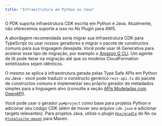 ```yaml
---
title: "Infraestrutura em Python ou Java"
---
```





O PDK suporta infraestrutura CDK escrita em Python e Java. Atualmente, não oferecemos suporte a isso no Nx Plugin para AWS.

A abordagem recomendada seria migrar sua infraestrutura CDK para TypeScript ou usar nossos geradores e migrar o pacote de constructos comuns para sua linguagem desejada. Você pode usar IA Generativa para acelerar esse tipo de migração, por exemplo o [Amazon Q CLI](https://aws.amazon.com/developer/learning/q-developer-cli/). Um agente de IA pode iterar na migração até que os modelos CloudFormation sintetizados sejam idênticos.

O mesmo se aplica à infraestrutura gerada pelas Type Safe APIs em Python ou Java - você pode traduzir o constructo genérico `rest-api.ts` do pacote de constructos comuns e implementar seu próprio gerador de metadados simples para a linguagem alvo (consulte a seção [APIs Modeladas com OpenAPI](#apis-modelled-with-openapi)).

Você pode usar o <Link path="/guides/python-project">gerador `py#project`</Link> como base para projetos Python e adicionar seu código CDK (além de mover seu arquivo `cdk.json` e adicionar targets relevantes). Para projetos Java, utilize o plugin [`@nx/gradle`](https://nx.dev/technologies/java/introduction) do Nx ou [`@jnxplus/nx-maven`](https://github.com/gridatek/jnxplus/tree/main/packages/nx-maven) para Maven.